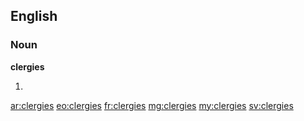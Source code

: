 ==English==

===Noun===
'''clergies'''

# {{plural of|clergy}}

[[ar:clergies]]
[[eo:clergies]]
[[fr:clergies]]
[[mg:clergies]]
[[my:clergies]]
[[sv:clergies]]
